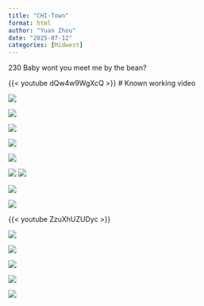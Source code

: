 ```yaml
---
title: "CHI-Town"
format: html
author: "Yuan Zhou"
date: "2025-07-12"
categories: [Midwest]
---
```


230 Baby wont you meet me by the bean?

 {{< youtube dQw4w9WgXcQ >}}  # Known working video

![](001206560010.png)

![](001206560002.png)

![](001206560005.png)

![](001206560007.png)

![](001206560011.png)

![](001206560013.png) ![](001206560014.png)

![](001206560016.png)

![](001206560019.png)

{{< youtube ZzuXhUZUDyc >}}


![](001206560024.png)

![](001206560028.png)

![](001206560029.png)

![](001206560036.png)

![](001206560037.png)
